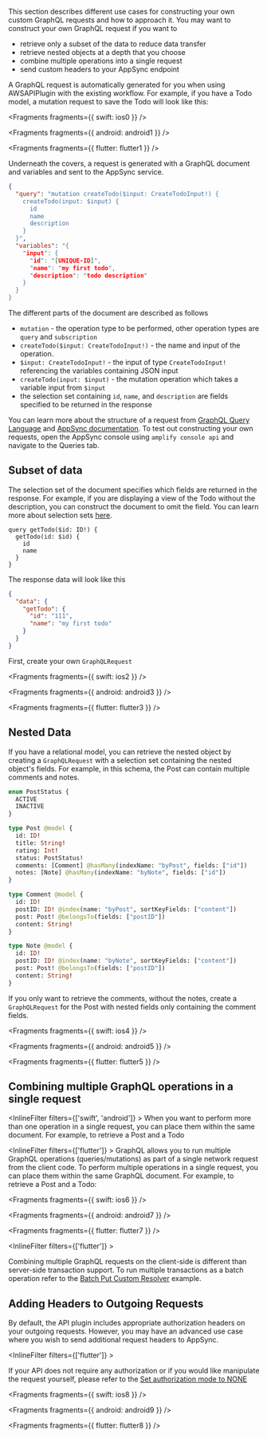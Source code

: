 This section describes different use cases for constructing your own custom GraphQL requests and how to approach it. You may want to construct your own GraphQL request if you want to

- retrieve only a subset of the data to reduce data transfer
- retrieve nested objects at a depth that you choose
- combine multiple operations into a single request
- send custom headers to your AppSync endpoint

A GraphQL request is automatically generated for you when using AWSAPIPlugin with the existing workflow. For example, if you have a Todo model, a mutation request to save the Todo will look like this:


<Fragments fragments={{ swift: ios0 }} />


<Fragments fragments={{ android: android1 }} />


<Fragments fragments={{ flutter: flutter1 }} />

Underneath the covers, a request is generated with a GraphQL document and variables and sent to the AppSync service.

```json
{
  "query": "mutation createTodo($input: CreateTodoInput!) {
    createTodo(input: $input) {
      id
      name
      description
    }
  }",
  "variables": "{
    "input": {
      "id": "[UNIQUE-ID]",
      "name": "my first todo",
      "description": "todo description"
    }
  }
}
```

The different parts of the document are described as follows

- `mutation` - the operation type to be performed, other operation types are `query` and `subscription`
- `createTodo($input: CreateTodoInput!)` - the name and input of the operation.
- `$input: CreateTodoInput!` - the input of type `CreateTodoInput!` referencing the variables containing JSON input
- `createTodo(input: $input)` - the mutation operation which takes a variable input from `$input`
- the selection set containing `id`, `name`, and `description` are fields specified to be returned in the response

You can learn more about the structure of a request from [GraphQL Query Language](https://graphql.org/learn/) and [AppSync documentation](https://docs.aws.amazon.com/appsync/latest/devguide/graphql-overview.html). To test out constructing your own requests, open the AppSync console using `amplify console api` and navigate to the Queries tab.

## Subset of data

The selection set of the document specifies which fields are returned in the response. For example, if you are displaying a view of the Todo without the description, you can construct the document to omit the field. You can learn more about selection sets [here](https://spec.graphql.org/draft/#sec-Selection-Sets).

```
query getTodo($id: ID!) {
  getTodo(id: $id) {
    id
    name
  }
}
```

The response data will look like this

```json
{
  "data": {
    "getTodo": {
      "id": "111",
      "name": "my first todo"
    }
  }
}
```

First, create your own `GraphQLRequest`


<Fragments fragments={{ swift: ios2 }} />


<Fragments fragments={{ android: android3 }} />


<Fragments fragments={{ flutter: flutter3 }} />

## Nested Data

If you have a relational model, you can retrieve the nested object by creating a `GraphQLRequest` with a selection set containing the nested object's fields. For example, in this schema, the Post can contain multiple comments and notes.

```graphql
enum PostStatus {
  ACTIVE
  INACTIVE
}

type Post @model {
  id: ID!
  title: String!
  rating: Int!
  status: PostStatus!
  comments: [Comment] @hasMany(indexName: "byPost", fields: ["id"])
  notes: [Note] @hasMany(indexName: "byNote", fields: ["id"])
}

type Comment @model {
  id: ID!
  postID: ID! @index(name: "byPost", sortKeyFields: ["content"])
  post: Post! @belongsTo(fields: ["postID"])
  content: String!
}

type Note @model {
  id: ID!
  postID: ID! @index(name: "byNote", sortKeyFields: ["content"])
  post: Post! @belongsTo(fields: ["postID"])
  content: String!
}
```

If you only want to retrieve the comments, without the notes, create a `GraphQLRequest` for the Post with nested fields only containing the comment fields.


<Fragments fragments={{ swift: ios4 }} />


<Fragments fragments={{ android: android5 }} />


<Fragments fragments={{ flutter: flutter5 }} />

## Combining multiple GraphQL operations in a single request

<InlineFilter filters={['swift', 'android']} >
When you want to perform more than one operation in a single request, you can place them within the same document. For example, to retrieve a Post and a Todo
</InlineFilter>

<InlineFilter filters={['flutter']} >
GraphQL allows you to run multiple GraphQL operations (queries/mutations) as part of a single network request from the client code. To perform multiple operations in a single request, you can place them within the same GraphQL document. For example, to retrieve a Post and a Todo:
</InlineFilter>


<Fragments fragments={{ swift: ios6 }} />


<Fragments fragments={{ android: android7 }} />


<Fragments fragments={{ flutter: flutter7 }} />

<InlineFilter filters={['flutter']} >
<Callout>

Combining multiple GraphQL requests on the client-side is different than server-side transaction support. To run multiple transactions as a batch operation refer to the [Batch Put Custom Resolver](/gen1/[platform]/build-a-backend/graphqlapi/best-practice/batch-put-custom-resolver/) example.

</Callout>
</InlineFilter>

## Adding Headers to Outgoing Requests

By default, the API plugin includes appropriate authorization headers on your outgoing requests. However, you may have an advanced use case where you wish to send additional request headers to AppSync.

<InlineFilter filters={['flutter']} >
<Callout>

If your API does not require any authorization or if you would like manipulate the request yourself, please refer to the [Set authorization mode to NONE](/gen1/[platform]/build-a-backend/graphqlapi/customize-authz-modes/#none)

</Callout>
</InlineFilter>


<Fragments fragments={{ swift: ios8 }} />


<Fragments fragments={{ android: android9 }} />


<Fragments fragments={{ flutter: flutter8 }} />
